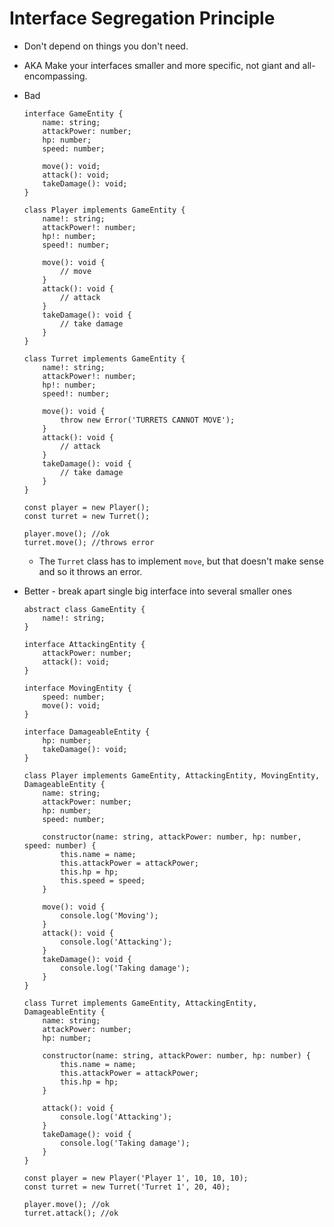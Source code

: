 # Interface Segregation Principle

-   Don't depend on things you don't need.
-   AKA Make your interfaces smaller and more specific, not giant and all-encompassing.

-   Bad

    ```
    interface GameEntity {
        name: string;
        attackPower: number;
        hp: number;
        speed: number;

        move(): void;
        attack(): void;
        takeDamage(): void;
    }

    class Player implements GameEntity {
        name!: string;
        attackPower!: number;
        hp!: number;
        speed!: number;

        move(): void {
            // move
        }
        attack(): void {
            // attack
        }
        takeDamage(): void {
            // take damage
        }
    }

    class Turret implements GameEntity {
        name!: string;
        attackPower!: number;
        hp!: number;
        speed!: number;

        move(): void {
            throw new Error('TURRETS CANNOT MOVE');
        }
        attack(): void {
            // attack
        }
        takeDamage(): void {
            // take damage
        }
    }

    const player = new Player();
    const turret = new Turret();

    player.move(); //ok
    turret.move(); //throws error
    ```

    -   The `Turret` class has to implement `move`, but that doesn't make sense and so it throws an error.

-   Better - break apart single big interface into several smaller ones

    ```
    abstract class GameEntity {
        name!: string;
    }

    interface AttackingEntity {
        attackPower: number;
        attack(): void;
    }

    interface MovingEntity {
        speed: number;
        move(): void;
    }

    interface DamageableEntity {
        hp: number;
        takeDamage(): void;
    }

    class Player implements GameEntity, AttackingEntity, MovingEntity, DamageableEntity {
        name: string;
        attackPower: number;
        hp: number;
        speed: number;

        constructor(name: string, attackPower: number, hp: number, speed: number) {
            this.name = name;
            this.attackPower = attackPower;
            this.hp = hp;
            this.speed = speed;
        }

        move(): void {
            console.log('Moving');
        }
        attack(): void {
            console.log('Attacking');
        }
        takeDamage(): void {
            console.log('Taking damage');
        }
    }

    class Turret implements GameEntity, AttackingEntity, DamageableEntity {
        name: string;
        attackPower: number;
        hp: number;

        constructor(name: string, attackPower: number, hp: number) {
            this.name = name;
            this.attackPower = attackPower;
            this.hp = hp;
        }

        attack(): void {
            console.log('Attacking');
        }
        takeDamage(): void {
            console.log('Taking damage');
        }
    }

    const player = new Player('Player 1', 10, 10, 10);
    const turret = new Turret('Turret 1', 20, 40);

    player.move(); //ok
    turret.attack(); //ok
    ```
